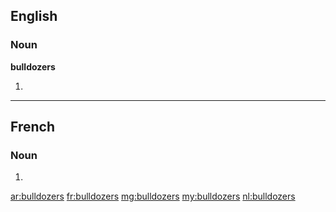 ==English==

===Noun===
'''bulldozers'''

# {{plural of|[[bulldozer]]}}

----

==French==

===Noun===
{{infl|fr|plural}} {{m|p}}

# {{plural of|[[bulldozer#French|bulldozer]]|lang=fr}}

[[ar:bulldozers]]
[[fr:bulldozers]]
[[mg:bulldozers]]
[[my:bulldozers]]
[[nl:bulldozers]]